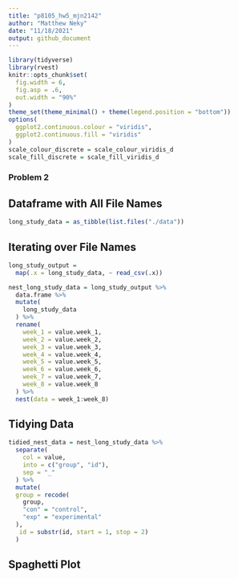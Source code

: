```yaml
---
title: "p8105_hw5_mjn2142"
author: "Matthew Neky"
date: "11/18/2021"
output: github_document
---
```


```r
library(tidyverse)
library(rvest)
knitr::opts_chunk$set(
  fig.width = 6,
  fig.asp = .6,
  out.width = "90%"
)
theme_set(theme_minimal() + theme(legend.position = "bottom"))
options(
  ggplot2.continuous.colour = "viridis",
  ggplot2.continuous.fill = "viridis"
)
scale_colour_discrete = scale_colour_viridis_d
scale_fill_discrete = scale_fill_viridis_d
```

### Problem 2

## Dataframe with All File Names

```r
long_study_data = as_tibble(list.files("./data"))
```

## Iterating over File Names

```r
long_study_output =
  map(.x = long_study_data, ~ read_csv(.x))

nest_long_study_data = long_study_output %>% 
  data.frame %>% 
  mutate(
    long_study_data
  ) %>% 
  rename(
    week_1 = value.week_1,
    week_2 = value.week_2,
    week_3 = value.week_3,
    week_4 = value.week_4,
    week_5 = value.week_5,
    week_6 = value.week_6,
    week_7 = value.week_7,
    week_8 = value.week_8
  ) %>% 
  nest(data = week_1:week_8)
```

## Tidying Data

```r
tidied_nest_data = nest_long_study_data %>% 
  separate(
    col = value,
    into = c("group", "id"),
    sep = "_"
  ) %>% 
  mutate(
  group = recode(
    group,
    "con" = "control",
    "exp" = "experimental"
  ),
   id = substr(id, start = 1, stop = 2)
  )
```

## Spaghetti Plot

```r

```

